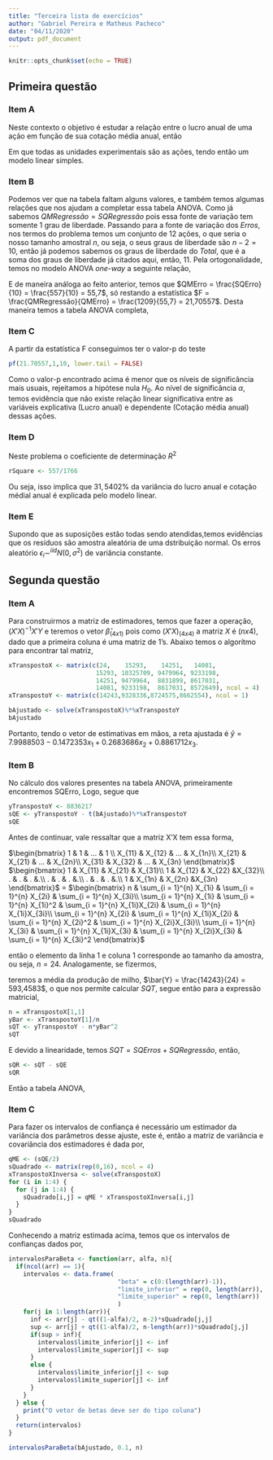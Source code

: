 ```yaml
---
title: "Terceira lista de exercícios"
author: "Gabriel Pereira e Matheus Pacheco"
date: "04/11/2020"
output: pdf_document
---
```


```r
knitr::opts_chunk$set(echo = TRUE)
```

## Primeira questão

### Item A
Neste contexto o objetivo é estudar a relação entre o lucro anual de uma ação em função de sua cotação média anual, então
\begin{itemize}
  \item Y: Lucro anual
  \item X: Cotação média anual
\end{itemize}

Em que todas as unidades experimentais são as ações, tendo então um modelo linear simples.

### Item B
Podemos ver que na tabela faltam alguns valores, e também temos algumas relações que nos ajudam a completar essa tabela ANOVA. Como já sabemos $QMRegressão = SQRegressão$ pois essa fonte de variação tem somente 1 grau de liberdade. Passando para a fonte de variação dos $\textit{Erros}$, nos termos do problema temos um conjunto de 12 ações, o que seria o nosso tamanho amostral $\textit{n}$, ou seja, o seus graus de liberdade são $n-2 = 10$, então já podemos sabemos os graus de liberdade do $\textit{Total}$, que é a soma dos graus de liberdade já citados aqui, então, 11. Pela ortogonalidade, temos no modelo ANOVA $\textit{one-way}$ a seguinte relação,

\begin{align*}
  SQTotal &= SQRegressão + SQErro\\
  1766 &= 1209 + SQErro\\
  &\implies SQErro = 557 
\end{align*}

E de maneira análoga ao feito anterior, temos que $QMErro = \frac{SQErro}{10} = \frac{557}{10} = 55,7$, só restando a estatística $F = \frac{QMRegressão}{QMErro} = \frac{1209}{55,7} = 21,70557$. Desta maneira temos a tabela ANOVA completa,

\begin{table}[h]
    \centering
    \begin{tabular}{c|c|c|c|c}
    \hline
        Fonte de variação & Graus de liberdade & SQ & QM & F \\
        \hline
        Regressão & 1 & 1209 & 1209 & 21,70557\\
        Erro & 10 & 557 & 55,7 &\\
        Total & 11 & 1766 & &\\
    \end{tabular}
    \label{tab:my_label}
\end{table}

### Item C
A partir da estatística F conseguimos ter o valor-p do teste
```r
pf(21.70557,1,10, lower.tail = FALSE)
```
Como o valor-p encontrado acima é menor que os níveis de significância mais usuais, rejeitamos a hipótese nula $H_0$. Ao nível de significância $\alpha$, temos evidência que não existe relação linear significativa entre as variáveis explicativa (Lucro anual) e dependente (Cotação média anual) dessas ações.

### Item D
Neste problema o coeficiente de determinação $R^2$
```r
rSquare <- 557/1766
```
Ou seja, isso implica que $31,5402\%$ da variância do lucro anual e cotação médial anual é explicada pelo modelo linear.

### Item E
Supondo que as suposições estão todas sendo atendidas,temos evidências que os resíduos são amostra aleatória de uma dstribuição normal. Os erros aleatório $\epsilon_i \sim^{iid} N(0,\sigma^2)$ de variância constante.

## Segunda questão

### Item A
Para construirmos a matriz de estimadores, temos que fazer a operação, $(X'X)^{-1}X'Y$ e teremos o vetor $\hat{\beta}_{(4x1)}$ pois como $(X'X)_{(4x4)}$ a matriz $X$ é $(nx4)$, dado que a primeira coluna é uma matriz de 1's. Abaixo temos o algorítmo para encontrar tal matriz,
```r
xTranspostoX <- matrix(c(24,    15293,    14251,   14081,
                        15293, 10325709, 9479964, 9233198,
                        14251, 9479964,  8831899, 8617031,
                        14081, 9233198,  8617031, 8572649), ncol = 4)
xTranspostoY <- matrix(c(14243,9328336,8724575,8662554), ncol = 1)

bAjustado <- solve(xTranspostoX)%*%xTranspostoY
bAjustado
```
Portanto, tendo o vetor de estimativas em mãos, a reta ajustada é $\hat{y} = 7.9988503 -0.1472353x_1 + 0.2683686x_2 + 0.8861712x_3$.

### Item B
No cálculo dos valores presentes na tabela ANOVA, primeiramente encontremos SQErro,
\begin{align*}
  SQErros &= Y'Y - \hat{\beta}'X'Y
\end{align*}
Logo, segue que
```r
yTranspostoY <- 8836217
sQE <- yTranspostoY - t(bAjustado)%*%xTranspostoY
sQE
```
Antes de continuar, vale ressaltar que a matriz X'X tem essa forma,

$\begin{bmatrix}
1      & 1      & ... & 1     \\
X_{11} & X_{12} & ... & X_{1n}\\
X_{21} & X_{21} & ... & X_{2n}\\
X_{31} & X_{32} & ... & X_{3n} 
\end{bmatrix}$
$\begin{bmatrix}
1 & X_{11} & X_{21} & X_{31}\\
1 & X_{12} & X_{22} &X_{32}\\
. & . & . &.\\
. & . & . &.\\
. & . & . &.\\
1 & X_{1n} & X_{2n} &X_{3n} 
\end{bmatrix}$ 
=
$\begin{bmatrix}
n & \sum_{i = 1}^{n} X_{1i} & \sum_{i = 1}^{n} X_{2i} & \sum_{i = 1}^{n} X_{3i}\\
\sum_{i = 1}^{n} X_{1i} & \sum_{i = 1}^{n} X_{1i}^2 & \sum_{i = 1}^{n} X_{1i}X_{2i} & \sum_{i = 1}^{n} X_{1i}X_{3i}\\
\sum_{i = 1}^{n} X_{2i} & \sum_{i = 1}^{n} X_{1i}X_{2i} & \sum_{i = 1}^{n} X_{2i}^2 & \sum_{i = 1}^{n} X_{2i}X_{3i}\\
\sum_{i = 1}^{n} X_{3i} & \sum_{i = 1}^{n} X_{1i}X_{3i} & \sum_{i = 1}^{n} X_{2i}X_{3i} & \sum_{i = 1}^{n} X_{3i}^2
\end{bmatrix}$

então o elemento da linha 1 e coluna 1 corresponde ao tamanho da amostra, ou seja, $n = 24$. Analogamente, se fizermos,
\begin{center}
  X'
  $\begin{bmatrix}
    Y_1\\
    Y_2\\
    .\\
    .\\
    .\\
    Y_n
  \end{bmatrix}$
  =
  $\begin{bmatrix}
    \sum_{i = 1}^{n}Y_i\\
    \sum_{i = 1}^{n}X_{1i}Y_i\\
    \sum_{i = 1}^{n}X_{2i}Y_i\\
    \sum_{i = 1}^{n}X_{3i}Y_i
  \end{bmatrix}$
\end{center}
teremos a média da produção de milho, $\bar{Y} = \frac{14243}{24} = 593,4583$, o que nos permite calcular $SQT$, segue então para a expressão matricial, 
\begin{align*}
  SQT &= Y'Y -n\bar{Y}^2\\
      &= 8836217 - 24(593,4583)^2\\
      &\approx 383590
\end{align*}
```r
n = xTranspostoX[1,1]
yBar <- xTranspostoY[1]/n
sQT <- yTranspostoY - n*yBar^2
sQT
```
E devido a linearidade, temos $SQT = SQErros + SQRegressão$, então,
```r
sQR <- sQT - sQE
sQR
```
Então a tabela ANOVA,

\begin{table}[h]
    \centering
    \begin{tabular}{c|c|c|c|c}
    \hline
        Fonte de variação & Graus de liberdade & SQ & QM & F \\
        \hline
        Regressão & 3 & 305747,8 & 101915.9 & 26.18525\\
        Erro & 20 & 77842,21 & 3892.111 &\\
        Total & 23 & 383590 & 16677,83 &\\
    \end{tabular}
\end{table}

### Item C
Para fazer os intervalos de confiança é necessário um estimador da variância dos parâmetros desse ajuste, este é,
\begin{align*}
  s^2(\hat{\beta}) = QME(X'X)^{-1}
\end{align*}
então a matriz de variância e covariância dos estimadores é dada por,
```r
qME <- (sQE/2)
sQuadrado <- matrix(rep(0,16), ncol = 4)
xTranspostoXInversa <- solve(xTranspostoX)
for (i in 1:4) {
  for (j in 1:4) {
    sQuadrado[i,j] = qME * xTranspostoXInversa[i,j]
  }
}
sQuadrado
```
Conhecendo a matriz estimada acima, temos que os intervalos de confianças dados por,
\begin{align*}
  \hat{\beta_k} \pm t_{\frac{1-\alpha}{2}}s(\hat{\beta_k})
\end{align*}

```r
intervalosParaBeta <- function(arr, alfa, n){
  if(ncol(arr) == 1){
    intervalos <- data.frame(
                              "beta" = c(0:(length(arr)-1)),
                              "limite_inferior" = rep(0, length(arr)),
                              "limite_superior" = rep(0, length(arr))
                              )
    for(j in 1:length(arr)){
      inf <- arr[j] - qt((1-alfa)/2, n-2)*sQuadrado[j,j]
      sup <- arr[j] + qt((1-alfa)/2, n-length(arr))*sQuadrado[j,j]
      if(sup > inf){
        intervalos$limite_inferior[j] <- inf
        intervalos$limite_superior[j] <- sup
      }
      else {
        intervalos$limite_inferior[j] <- sup
        intervalos$limite_superior[j] <- inf
      }
    }
  } else {
    print("O vetor de betas deve ser do tipo coluna")
  }
  return(intervalos)
}

intervalosParaBeta(bAjustado, 0.1, n)
```
























